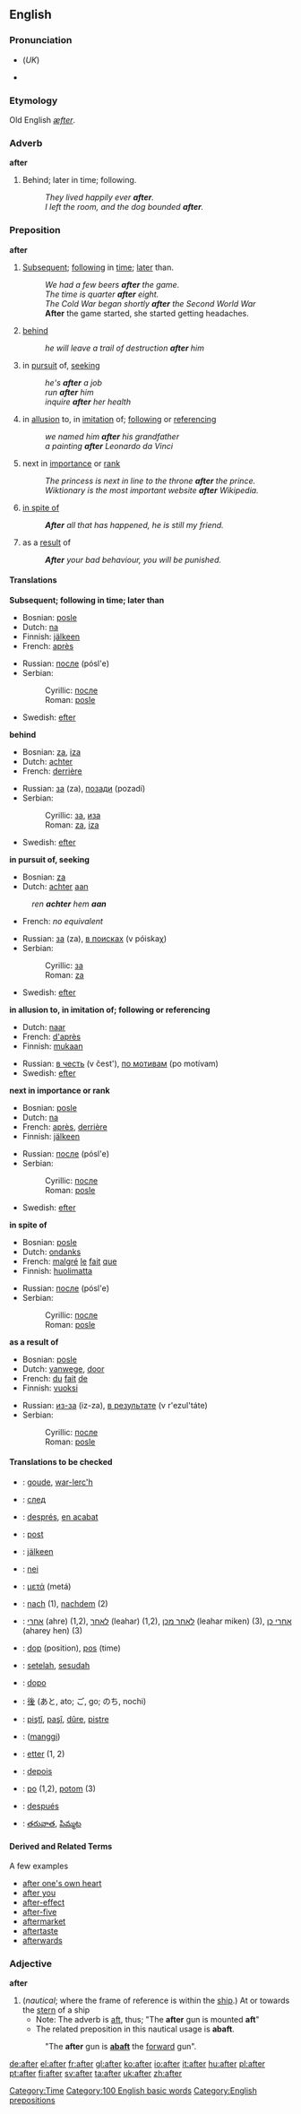{{see|After}}
==English==

{{rank|over|know|much|95|after|first|down|good}}

===Pronunciation===
*{{IPA|/ˈɑ:ftə/}} (''UK'')
*{{audio|en-us-after.ogg|Audio (US)}}

===Etymology===
Old English ''[[æfter]]''.

===Adverb===
'''after'''
# Behind; later in time; following.
#:''They lived happily ever '''after'''.''
#:''I left the room, and the dog bounded '''after'''.''

===Preposition===
'''after'''

#[[Subsequent]]; [[following]] in [[time]]; [[later]] than.
#:''We had a few beers '''after''' the game.''
#:''The time is quarter '''after''' eight.''
#:''The Cold War began shortly '''after''' the Second World War''
#:'''After''' the game started, she started getting headaches.
#[[behind]]
#:''he will leave a trail of destruction '''after''' him''
#in [[pursuit]] of, [[seeking]]
#:''he's '''after''' a job''
#:''run '''after''' him''
#:''inquire '''after''' her health''
#in [[allusion]] to, in [[imitation]] of; [[following]] or [[referencing]]
#:''we named him '''after''' his grandfather''
#:''a painting '''after''' Leonardo da Vinci''
#next in [[importance]] or [[rank]]
#:''The princess is next in line to the throne '''after''' the prince.''
#:''Wiktionary is the most important website '''after''' Wikipedia.''
#[[in spite of]]
#:'''''After''' all that has happened, he is still my friend.''
#as a [[result]] of 
#:'''''After''' your bad behaviour, you will be punished.''

====Translations====
'''Subsequent; following in time; later than'''
{{top}}
*Bosnian: [[posle#Bosnian|posle]]
*Dutch: [[na]]
*Finnish: [[jälkeen]]
*French: [[après]]
{{mid}}
*Russian: [[после]] (pósl'e)
*Serbian:
*:Cyrillic: [[после#Serbian|после]]
*:Roman: [[posle#Serbian|posle]]
*Swedish: [[efter]]
{{bottom}}

'''behind'''
{{top}}
*Bosnian: [[za#Bosnian|za]], [[iza#Bosnian|iza]]
*Dutch: [[achter]]
*French: [[derrière]]
{{mid}}
*Russian: [[за]] (za), [[позади]] (pozadí)
*Serbian:
*:Cyrillic: [[за#Serbian|за]], [[иза#Serbian|иза]]
*:Roman: [[za#Serbian|za]], [[iza#Serbian|iza]] 
*Swedish: [[efter]]
{{bottom}}

'''in pursuit of, seeking'''
{{top}}
*Bosnian: [[za#Bosnian|za]]
*Dutch: [[achter]] [[aan]]
:''ren '''achter''' hem '''aan'''''
*French: ''no equivalent''
{{mid}}
*Russian: [[за]] (za), [[в поисках]] (v póiskaχ)
*Serbian:
*:Cyrillic: [[за#Serbian|за]]
*:Roman: [[za#Serbian|za]]
*Swedish: [[efter]]
{{bottom}}

'''in allusion to, in imitation of; following or referencing'''
{{top}}
*Dutch: [[naar]]
*French: [[d'après]]
*Finnish: [[mukaan]]
{{mid}}
*Russian: [[в честь]] (v čest'), [[по мотивам]] (po motívam) 
*Swedish: [[efter]]
{{bottom}}

'''next in importance or rank'''
{{top}}
*Bosnian: [[posle#Bosnian|posle]]
*Dutch: [[na]]
*French: [[après]], [[derrière]]
*Finnish: [[jälkeen]]
{{mid}}
*Russian: [[после]] (pósl'e)
*Serbian:
*:Cyrillic: [[после#Serbian|после]]
*:Roman: [[posle#Serbian|posle]]
*Swedish: [[efter]]
{{bottom}}

'''in spite of'''
{{top}}
*Bosnian: [[posle#Bosnian|posle]]
*Dutch: [[ondanks]]
*French: [[malgré]] [[le]] [[fait]] [[que]]
*Finnish: [[huolimatta]]
{{mid}}
*Russian: [[после]] (pósl'e)
*Serbian:
*:Cyrillic: [[после#Serbian|после]]
*:Roman: [[posle#Serbian|posle]]
{{bottom}}

'''as a result of'''
{{top}}
*Bosnian: [[posle#Bosnian|posle]]
*Dutch: [[vanwege]], [[door]]
*French: [[du]] [[fait]] [[de]]
*Finnish: [[vuoksi]]
{{mid}}
*Russian: [[из-за]] (iz-za), [[в результате]] (v r'ezul'táte)
*Serbian:
*:Cyrillic: [[после#Serbian|после]]
*:Roman: [[posle#Serbian|posle]]
{{bottom}}

====Translations to be checked====
{{checktrans}}
*{{ttbc|Breton}}: [[goude]], [[war-lerc'h]]
*{{ttbc|Bulgarian}}: [[след]]
*{{ttbc|Catalan}}: [[després]], [[en acabat]]
*{{ttbc|Esperanto}}: [[post]]
*{{ttbc|Finnish}}: [[jälkeen]]
*{{ttbc|Frisian}}: [[nei]]
*{{ttbc|Greek}}: [[μετά]] (metá) 
*{{ttbc|German}}: [[nach]] (1), [[nachdem]] (2)
*{{ttbc|Hebrew}}: [[אחרי]] (ahre) (1,2), [[לאחר]] (leahar) (1,2), [[לאחר מכן]] (leahar miken) (3), [[אחרי כן]] (aharey hen) (3)
*{{ttbc|Ido}}: [[dop]] (position), [[pos]] (time)
*{{ttbc|Indonesian}}: [[setelah]], [[sesudah]]
*{{ttbc|Italian}}: [[dopo]]
*{{ttbc|Japanese}}: [[後]] (あと, ato; ご, go; のち, nochi)
*{{ttbc|Kurdish}}: [[piştî]], [[paşî]], [[dûre]], [[piştre]]
*{{ttbc|Manchu}}: ([[manggi]])
*{{ttbc|Norwegian}}: [[etter]] (1, 2)
*{{ttbc|Portuguese}}: [[depois]]
*{{ttbc|Slovak}}: [[po]] (1,2), [[potom]] (3)
*{{ttbc|Spanish}}: [[después]]
*{{ttbc|Telugu}}: [[తరువాత]], [[పిమ్మట]]

====Derived and Related Terms====
A few examples
*[[after one's own heart]]
*[[after you]]
*[[after-effect]]
*[[after-five]]
*[[aftermarket]]
*[[aftertaste]]
*[[afterwards]]

===Adjective===
'''after'''
#(''nautical''; where the frame of reference is within the [[ship]].) At or towards the [[stern]] of a ship 
#*Note: The adverb is [[aft]], thus; "The '''after''' gun is mounted '''aft'''"
#*The related preposition in this nautical usage is '''abaft'''. 
#:"The '''after''' gun is '''[[abaft]]''' the [[forward]] gun".

[[Category:Time]]
[[Category:100 English basic words]]
[[Category:English prepositions]]

[[de:after]]
[[el:after]]
[[fr:after]]
[[gl:after]]
[[ko:after]]
[[io:after]]
[[it:after]]
[[hu:after]]
[[pl:after]]
[[pt:after]]
[[fi:after]]
[[sv:after]]
[[ta:after]]
[[uk:after]]
[[zh:after]]